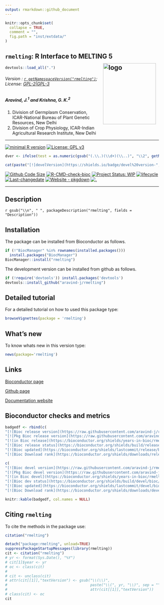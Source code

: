 ```yaml
---
output: rmarkdown::github_document
---
```


```r
knitr::opts_chunk$set(
  collapse = TRUE,
  comment = "",
  fig.path = "inst/extdata/"
)
```

## `rmelting`: R Interface to MELTING 5 <img src="https://raw.githubusercontent.com/aravind-j/rmelting/master/inst/extdata/rmelting.png" align="right" alt="logo" width="173" height = "200" style = "padding: 10px; border: none; float: right;">

```r
devtools::load_all(".")

```

###### Version : [`r getNamespaceVersion("rmelting")`](https://aravind-j.github.io/rmelting/); License: [GPL-2|GPL-3](https://www.r-project.org/Licenses/)

##### *Aravind, J.^1^ and Krishna, G. K.^2^*

1. Division of Germplasm Conservation, ICAR-National Bureau of Plant Genetic Resources, New Delhi
2. Division of Crop Physiology, ICAR-Indian Agricultural Research Institute, New Delhi

***

[![minimal R version](https://img.shields.io/badge/R>%3D-3.6-6666ff.svg)](https://cran.r-project.org/)
[![License: GPL v3](https://img.shields.io/badge/License-GPL%20v3-blue.svg)](https://www.gnu.org/licenses/gpl-3.0)
```r
dver <- ifelse(test = as.numeric(gsub("(.\\.)(\\d+)(\\..)", "\\2", getNamespaceVersion("rmelting"))) %% 2 != 0, yes = getNamespaceVersion("rmelting"), no = gsub("Version:\\s*", "", readLines(paste0("https://raw.githubusercontent.com/", "aravind-j/rmelting", "/master/DESCRIPTION"))[grep("Version:", readLines(paste0("https://raw.githubusercontent.com/", "aravind-j/rmelting", "/master/DESCRIPTION")))]))

cat(paste("[![develVersion](https://shields.io/badge/devel%20version-", dver, "-orange?logo=github&style=flat)](https://github.com/aravind-j/rmelting)", sep = ""))
```
[![Github Code Size](https://img.shields.io/github/languages/code-size/aravind-j/rmelting.svg)](https://github.com/aravind-j/rmelting)
[![R-CMD-check-bioc](https://github.com/aravind-j/rmelting/actions/workflows/check-bioc.yml/badge.svg)](https://github.com/aravind-j/rmelting/actions/workflows/check-bioc.yml)
[![Project Status: WIP](https://www.repostatus.org/badges/latest/active.svg)](https://www.repostatus.org/#active)
[![lifecycle](https://img.shields.io/badge/lifecycle-stable-brightgreen.svg)](https://lifecycle.r-lib.org/articles/stages.html#stable)
[![Last-changedate](https://img.shields.io/badge/last%20change-`r gsub('-', '--', Sys.Date())`-yellowgreen.svg)](/commits/master)
[![Website - pkgdown](https://img.shields.io/website-up-down-green-red/https/aravind-j.github.io/rmelting.svg)](https://aravind-j.github.io/rmelting/)
[![.](https://pro-pulsar-193905.appspot.com/UA-116683292-1/welcome-page)](https://github.com/aravind-j/google-analytics-beacon)

***

<!-- [![GitHub Download Count](https://github-basic-badges.herokuapp.com/downloads/aravind-j/rmelting/total.svg)] -->
<!-- [![Rdoc](http://www.rdocumentation.org/badges/version/rmelting)](http://www.rdocumentation.org/packages/rmelting) -->
<!-- [![Zenodo DOI](https://zenodo.org/badge/DOI/10.5281/zenodo.841963.svg)](https://doi.org/10.5281/zenodo.841963) -->
<!-- [![](https://bioconductor.org/images/shields/availability/unknown-build.svg)](https://bioconductor.org/packages/devel/bioc/html/rmelting.html#archives) -->
<!-- [[![CRAN_Status_Badge](https://www.r-pkg.org/badges/version-last-release/rmelting)](https://cran.r-project.org/package=rmelting) -->
<!-- [![rstudio mirror downloads](https://cranlogs.r-pkg.org/badges/grand-total/rmelting?color=green)](https://CRAN.R-project.org/package=rmelting) -->
<!-- [![packageversion](https://img.shields.io/badge/Package%20version-0.2.3.3-orange.svg)](https://github.com/aravind-j/rmelting) -->

## Description
`r gsub("\\n", " ", packageDescription("rmelting", fields = "Description"))`

## Installation
The package can be installed from Bioconductor as follows.

```r
if (!"BiocManager" %in% rownames(installed.packages())) 
  install.packages("BiocManager")
BiocManager::install("rmelting")
```

The development version can be installed from github as follows.

```r
if (!require('devtools')) install.packages('devtools')
devtools::install_github("aravind-j/rmelting")
```

## Detailed tutorial
For a detailed tutorial on how to used this package type:

```r
browseVignettes(package = 'rmelting')
```

## What's new
To know whats new in this version type:

```r
news(package='rmelting')
```

## Links

[Bioconductor page](https://doi.org/doi:10.18129/B9.bioc.rmelting)

[Github page](https://github.com/aravind-j/rmelting)

[Documentation website](https://aravind-j.github.io/rmelting/)

<!-- [Zenodo DOI](https://doi.org/10.5281/zenodo.1219630) -->

## Bioconductor checks and metrics

```r
badgedf <- rbind(c(
"[![Bioc release version](https://raw.githubusercontent.com/aravind-j/rmelting/master/badges/bcr_badge.svg)](https://bioconductor.org/install/)",
"[![Pkg Bioc release version](https://raw.githubusercontent.com/aravind-j/rmelting/master/badges/pkgr_badge.svg)](https://bioconductor.org/packages/release/bioc/html/rmelting.html)",
"[![in Bioc release](https://bioconductor.org/shields/years-in-bioc/rmelting.svg)](https://bioconductor.org/packages/release/bioc/html/rmelting.html#since)",
"[![Bioc release status](https://bioconductor.org/shields/build/release/bioc/rmelting.svg)](http://bioconductor.org/checkResults/release/bioc-LATEST/rmelting/)",
"[![Bioc updated](https://bioconductor.org/shields/lastcommit/release/bioc/rmelting.svg)](http://bioconductor.org/checkResults/release/bioc-LATEST/rmelting/)",
"[![Bioc Download rank](https://bioconductor.org/shields/downloads/release/rmelting.svg)](http://bioconductor.org/packages/stats/bioc/rmelting/)"),

c(
"[![Bioc devel version](https://raw.githubusercontent.com/aravind-j/rmelting/master/badges/bcd_badge.svg)](https://bioconductor.org/install/)",
"[![Pkg Bioc devel version](https://raw.githubusercontent.com/aravind-j/rmelting/master/badges/pkgd_badge.svg)](https://bioconductor.org/packages/devel/bioc/html/rmelting.html)",
"[![in Bioc devel](https://bioconductor.org/shields/years-in-bioc/rmelting.svg)](https://bioconductor.org/packages/devel/bioc/html/rmelting.html#since)",
"[![Bioc dev status](https://bioconductor.org/shields/build/devel/bioc/rmelting.svg)](http://bioconductor.org/checkResults/devel/bioc-LATEST/rmelting/)",
"[![Bioc updated](https://bioconductor.org/shields/lastcommit/devel/bioc/rmelting.svg)](http://bioconductor.org/checkResults/devel/bioc-LATEST/rmelting/)",
"[![Bioc Download rank](https://bioconductor.org/shields/downloads/devel/rmelting.svg)](http://bioconductor.org/packages/stats/bioc/rmelting/)"))

knitr::kable(badgedf, col.names = NULL)
```

## Citing `rmelting`
To cite the methods in the package use:

```r
citation("rmelting")
```

```r
detach("package:rmelting", unload=TRUE)
suppressPackageStartupMessages(library(rmelting))
cit <- citation("rmelting")
# yr <- format(Sys.Date(), "%Y")
# cit[1]$year <- yr
# oc <- class(cit)
# 
# cit <- unclass(cit)
# attr(cit[[1]],"textVersion") <- gsub("\\(\\)",
#                                      paste("\\(", yr, "\\)", sep = ""),
#                                      attr(cit[[1]],"textVersion"))
# class(cit) <- oc
cit
```
